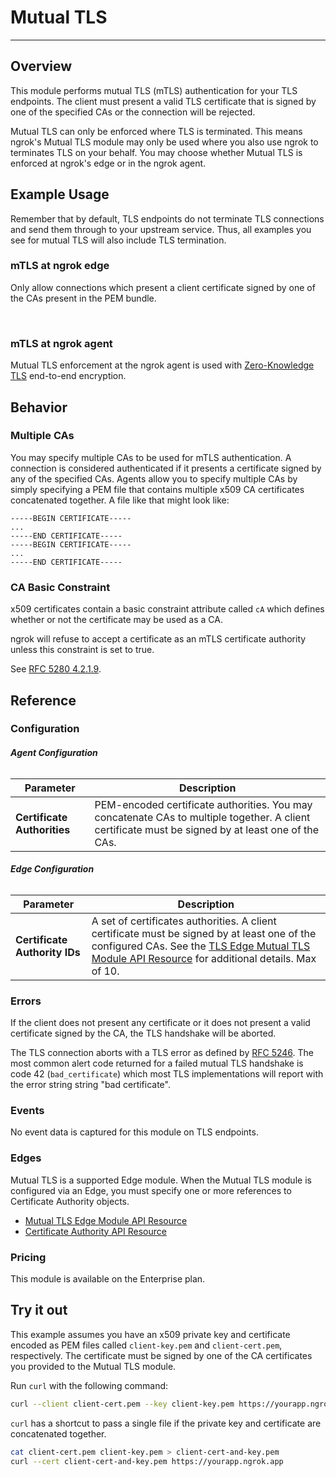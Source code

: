 


# Mutual TLS

---

## Overview

This module performs mutual TLS (mTLS) authentication for your TLS endpoints.
The client must present a valid TLS certificate that is signed by one of the
specified CAs or the connection will be rejected.

Mutual TLS can only be enforced where TLS is terminated. This means ngrok's
Mutual TLS module may only be used where you also use ngrok to terminates TLS
on your behalf. You may choose whether Mutual TLS is enforced at ngrok's edge
or in the ngrok agent.

## Example Usage

Remember that by default, TLS endpoints do not terminate TLS connections and
send them through to your upstream service. Thus, all examples you
see for mutual TLS will also include TLS termination.

### mTLS at ngrok edge

Only allow connections which present a client certificate signed by one of the
CAs present in the PEM bundle.

<Tabs groupId="connectivity" queryString="cty">
	<TabItem value="agent-cli" label="Agent CLI" default>
		<AtEdgeAgentCliExample />
	</TabItem>
	<TabItem value="agent-config" label="Agent Config">
		<AtEdgeAgentConfigExample />
	</TabItem>
	<TabItem value="ssh" label="SSH">
		<AtEdgeSshExample />
	</TabItem>
	<TabItem value="go-sdk" label="Go">
		<AtEdgeGoSdkExample />
	</TabItem>
	<TabItem value="nodejs-sdk" label="NodeJS">
		<AtEdgeNodejsSdkExample />
	</TabItem>
	<TabItem value="python-sdk" label="Python">
		<AtEdgePythonSdkExample />
	</TabItem>
	<TabItem value="rust-sdk" label="Rust">
		<AtEdgeRustSdkExample />
	</TabItem>
	<TabItem value="k8s" label="Kubernetes Controller">
		<AtEdgeKubernetesExample />
	</TabItem>
</Tabs>

<br />

### mTLS at ngrok agent

Mutual TLS enforcement at the ngrok agent is used with [Zero-Knowledge
TLS](/tls/tls-termination#zero-knowledge-tls) end-to-end encryption.

<Tabs groupId="connectivity" queryString="cty">
	<TabItem value="agent-cli" label="Agent CLI" default>
		<AtAgentAgentCliExample />
	</TabItem>
	<TabItem value="agent-config" label="Agent Config">
		<AtAgentAgentConfigExample />
	</TabItem>
	<TabItem value="ssh" label="SSH">
		<AtAgentSshExample />
	</TabItem>
	<TabItem value="go-sdk" label="Go">
		<AtAgentGoSdkExample />
	</TabItem>
	<TabItem value="nodejs-sdk" label="NodeJS">
		<AtAgentNodejsSdkExample />
	</TabItem>
	<TabItem value="python-sdk" label="Python">
		<AtAgentPythonSdkExample />
	</TabItem>
	<TabItem value="rust-sdk" label="Rust">
		<AtAgentRustSdkExample />
	</TabItem>
	<TabItem value="k8s" label="Kubernetes Controller">
		<AtAgentKubernetesExample />
	</TabItem>
</Tabs>

## Behavior

### Multiple CAs

You may specify multiple CAs to be used for mTLS authentication. A connection
is considered authenticated if it presents a certificate signed by any of the
specified CAs. Agents allow you to specify multiple CAs by simply specifying a
PEM file that contains multiple x509 CA certificates concatenated together. A
file like that might look like:

```pem
-----BEGIN CERTIFICATE-----
...
-----END CERTIFICATE-----
-----BEGIN CERTIFICATE-----
...
-----END CERTIFICATE-----
```

### CA Basic Constraint

x509 certificates contain a basic constraint attribute called `cA` which
defines whether or not the certificate may be used as a CA.

ngrok will refuse to accept a certificate as an mTLS certificate authority
unless this constraint is set to true.

See [RFC 5280 4.2.1.9](https://datatracker.ietf.org/doc/html/rfc5280#section-4.2.1.9).

## Reference

### Configuration

###### **Agent Configuration**

| Parameter                   | Description                                                                                                                                        |
| --------------------------- | -------------------------------------------------------------------------------------------------------------------------------------------------- |
| **Certificate Authorities** | PEM-encoded certificate authorities. You may concatenate CAs to multiple together. A client certificate must be signed by at least one of the CAs. |

###### **Edge Configuration**

| Parameter                     | Description                                                                                                                                                                                                                                    |
| ----------------------------- | ---------------------------------------------------------------------------------------------------------------------------------------------------------------------------------------------------------------------------------------------- |
| **Certificate Authority IDs** | A set of certificates authorities. A client certificate must be signed by at least one of the configured CAs. See the [TLS Edge Mutual TLS Module API Resource](/api/resources/tls-edge-mutual-tls-module/) for additional details. Max of 10. |

### Errors

If the client does not present any certificate or it does not present a valid
certificate signed by the CA, the TLS handshake will be aborted.

The TLS connection aborts with a TLS error as defined by [RFC
5246](https://datatracker.ietf.org/doc/html/rfc5246#section-7.2). The most
common alert code returned for a failed mutual TLS handshake is code 42
(`bad_certificate`) which most TLS implementations will report with the error
string string "bad certificate".

### Events

No event data is captured for this module on TLS endpoints.

### Edges

Mutual TLS is a supported Edge module. When the Mutual TLS module is configured
via an Edge, you must specify one or more references to Certificate Authority
objects.

- [Mutual TLS Edge Module API Resource](/api/resources/tls-edge-mutual-tls-module/)
- [Certificate Authority API Resource](/api/resources/certificate-authorities/)

### Pricing

This module is available on the Enterprise plan.

## Try it out

This example assumes you have an x509 private key and certificate encoded as
PEM files called `client-key.pem` and `client-cert.pem`, respectively. The
certificate must be signed by one of the CA certificates you provided to the
Mutual TLS module.

Run `curl` with the following command:

```bash
curl --client client-cert.pem --key client-key.pem https://yourapp.ngrok.app
```

`curl` has a shortcut to pass a single file if the private key and certificate
are concatenated together.

```bash
cat client-cert.pem client-key.pem > client-cert-and-key.pem
curl --cert client-cert-and-key.pem https://yourapp.ngrok.app
```
